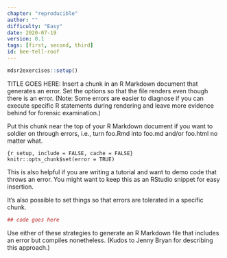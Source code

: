```yaml
---
chapter: "reproducible"
author: ""
difficulty: "Easy"
date: 2020-07-19 
version: 0.1
tags: [first, second, third]
id: bee-tell-roof
---
```


```r
mdsr2exercises::setup()
```

TITLE GOES HERE: Insert a chunk in an R Markdown document that generates an error.
Set the options so that the file renders even though there is an error.
(Note: Some errors are easier to diagnose if you can execute specific R statements during rendering and leave more evidence behind for forensic examination.)

 <!--begin-answer-->
Put this chunk
near the top of your R Markdown document if you want to soldier on through errors, i.e., turn foo.Rmd into foo.md and/or foo.html no matter what. 

``{r setup, include = FALSE, cache = FALSE}  
knitr::opts_chunk$set(error = TRUE)  
``

This is also helpful if you are writing a tutorial and want to demo code that throws an error. 
You might want to keep this as an RStudio snippet for easy insertion.

It's also possible to set things so that errors are tolerated in a
specific chunk.

```r
## code goes here
```

Use either of these strategies to 
generate an R Markdown file that includes an error but compiles nonetheless.  (Kudos to 
Jenny Bryan for describing this approach.)

 <!--end-answer-->
